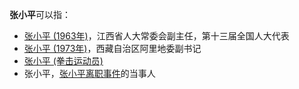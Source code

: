 '''张小平'''可以指：
* [[张小平_(1963年)|张小平 (1963年)]]，江西省人大常委会副主任，第十三届全国人大代表
* [[张小平_(1973年)|张小平 (1973年)]]，西藏自治区阿里地委副书记
* [[张小平_(拳击运动员)|张小平 (拳击运动员)]]
* 张小平，[[张小平离职事件|张小平离职事件]]的当事人

{{disambig}}